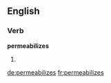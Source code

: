 ==English==

===Verb===
'''permeabilizes'''

# {{en-third-person singular of|permeabilize}}

[[de:permeabilizes]]
[[fr:permeabilizes]]
